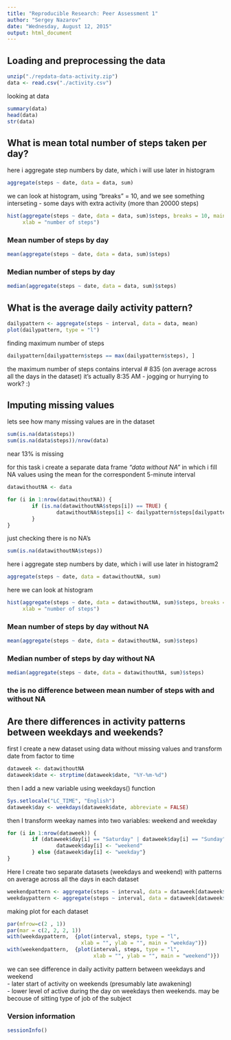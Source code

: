 ```yaml
---
title: "Reproducible Research: Peer Assessment 1"
author: "Sergey Nazarov"
date: "Wednesday, August 12, 2015"
output: html_document
---
```


## Loading and preprocessing the data

```r
unzip("./repdata-data-activity.zip")
data <- read.csv("./activity.csv")
```

looking at data
```r
summary(data)
head(data)
str(data)
```


## What is mean total number of steps taken per day?

here i aggregate step numbers by date, which i will use later in histogram
```r
aggregate(steps ~ date, data = data, sum)
```

we can look at histogram, using "breaks" = 10, and we see something
interseting - some days with extra activity (more than 20000 steps)
```r
hist(aggregate(steps ~ date, data = data, sum)$steps, breaks = 10, main = "Histogram of steps by day",
     xlab = "number of steps")
```

### Mean number of steps by day
```r
mean(aggregate(steps ~ date, data = data, sum)$steps)
```

### Median number of steps by day
```r
median(aggregate(steps ~ date, data = data, sum)$steps)
```

## What is the average daily activity pattern?

```r
dailypattern <- aggregate(steps ~ interval, data = data, mean)
plot(dailypattern, type = "l")
```

finding maximum number of steps
```r
dailypattern[dailypattern$steps == max(dailypattern$steps), ]
```
the maximum number of steps contains interval # 835 (on average across all the days in the dataset)
it's actually 8:35 AM - jogging or hurrying to work? :)

## Imputing missing values
lets see how many missing values are in the dataset
```r
sum(is.na(data$steps))
sum(is.na(data$steps))/nrow(data)
```
near 13% is missing

for this task i create a separate data frame *"data without NA"* in which i fill NA values
using the mean for the correspondent 5-minute interval
```r
datawithoutNA <- data

for (i in 1:nrow(datawithoutNA)) {
        if (is.na(datawithoutNA$steps[i]) == TRUE) {
                datawithoutNA$steps[i] <- dailypattern$steps[dailypattern$interval == datawithoutNA$interval[i]]
        }
}
```
just checking there is no NA's
```r
sum(is.na(datawithoutNA$steps)) 
```

here i aggregate step numbers by date, which i will use later in histogram2
```r
aggregate(steps ~ date, data = datawithoutNA, sum)
```

here we can look at histogram
```r
hist(aggregate(steps ~ date, data = datawithoutNA, sum)$steps, breaks = 10, main = "Histogram of steps by day",
     xlab = "number of steps")
```

### Mean number of steps by day without NA
```r
mean(aggregate(steps ~ date, data = datawithoutNA, sum)$steps)
```

### Median number of steps by day without NA
```r
median(aggregate(steps ~ date, data = datawithoutNA, sum)$steps)
```
### the is no difference between mean number of steps with and without NA


## Are there differences in activity patterns between weekdays and weekends?
first I create a new dataset using data without missing values and transform date from factor to time 
```r
dataweek <- datawithoutNA
dataweek$date <- strptime(dataweek$date, "%Y-%m-%d")
```
then I add a new variable using weekdays() function
```r
Sys.setlocale("LC_TIME", "English")
dataweek$day <- weekdays(dataweek$date, abbreviate = FALSE)
```
then I transform weekay names into two variables: weekend and weekday 
```r
for (i in 1:nrow(dataweek)) {
        if (dataweek$day[i] == "Saturday" | dataweek$day[i] == "Sunday") {
                dataweek$day[i] <- "weekend"
        } else {dataweek$day[i] <- "weekday"}
}
```
Here I create two separate datasets (weekdays and weekend) with patterns on average 
across all the days in each dataset
```r
weekendpattern <- aggregate(steps ~ interval, data = dataweek[dataweek$day == "weekend",], mean)
weekdaypattern <- aggregate(steps ~ interval, data = dataweek[dataweek$day == "weekday",], mean)
```
making plot for each dataset
```r
par(mfrow=c(2 , 1))
par(mar = c(2, 2, 2, 1))
with(weekdaypattern,  {plot(interval, steps, type = "l", 
                        xlab = "", ylab = "", main = "weekday")})
with(weekendpattern,  {plot(interval, steps, type = "l", 
                            xlab = "", ylab = "", main = "weekend")})
```
  
we can see difference in daily activity pattern between weekdays and weekend  
- later start of activity on weekends (presumably late awakening)  
- lower level of active during the day on weekdays then weekends. may be becouse of sitting type of job
        of the subject



### Version information
```r
sessionInfo()
```